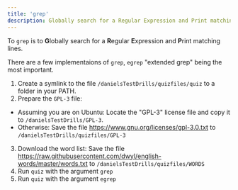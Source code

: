 ```yaml
---
title: 'grep'
description: Globally search for a Regular Expression and Print matching lines.
---
```


To `grep` is to **G**lobally search for a **R**egular **E**xpression and **P**rint matching lines.

There are a few implementaions of `grep`, `egrep` "extended grep" being the most important.

1. Create a symlink to the file `/danielsTestDrills/quizfiles/quiz` to a folder in your PATH.
2. Prepare the `GPL-3` file:
  - Assuming you are on Ubuntu:
    Locate the "GPL-3" license file and copy it to `/danielsTestDrills/GPL-3`.
  - Otherwise: 
    Save the file https://www.gnu.org/licenses/gpl-3.0.txt to `/danielsTestDrills/quizfiles/GPL-3`
3. Download the word list:
  Save the file https://raw.githubusercontent.com/dwyl/english-words/master/words.txt to `/danielsTestDrills/quizfiles/WORDS`
4. Run `quiz` with the argument `grep`
5. Run `quiz` with the argument `egrep`

